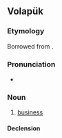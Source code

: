 {{also|jaf|jàf}}
==Volapük==

===Etymology===
Borrowed from {{bor|vo|de|Geschäft||business}}.

===Pronunciation===
* {{IPA|vo|/ʃɛf/}}

===Noun===
{{vo-noun}}

# [[business]]

====Declension====
{{vo-decl-noun}}